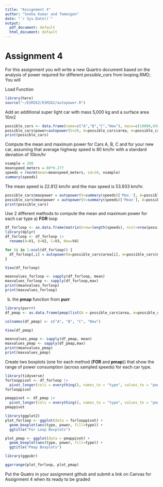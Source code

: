 ```yaml
---
title: "Assignment 4"
author: "Sneha Kumar and Temesgen"
date: "`r Sys.Date()`"
output:
  pdf_document: default
  html_document: default
---
```


# Assignment 4

For this assignment you will write a new Quartro document based on the analysis of power required for different *possible_cars* from looping.RMD; You will

Load Function

```r
library(here)
source("~/ESM262/ESM262/autopower.R")
```

Add an additional super light car with mass 5,000 kg and a surface area 10m2

```r
possible_cars <- data.frame(name=c("A","B","C","New"), mass=c(10000,65000,38000,5000), area=c(22,30,22,10))
possible_cars$power=autopower(V=28, A=possible_cars$area, m=possible_cars$mass)
print(possible_cars)
```

Compute the mean and maximum power for Cars A, B, C and for your new car, assuming that average highway speed is 80 km/hr with a standard deviation of 10km/hr

```r
nsample = 200
meanspeed_meters = 80*0.277
speeds = rnorm(mean=meanspeed_meters, sd=10, nsample)
summary(speeds)
```

The mean speed is 22.812 km/hr and the max speed is 53.933 km/hr.

```r
possible_cars$maxpower = autopower(V=summary(speeds)['Max.'], A=possible_cars$area, m=possible_cars$mass)
possible_cars$meanpower = autopower(V=summary(speeds)['Mean'], A=possible_cars$area, m=possible_cars$mass)
print(possible_cars)
```

Use 2 different methods to compute the mean and maximum power for each car type a) **FOR** loop

```r
df_forloop <- as.data.frame(matrix(nrow=length(speeds), ncol=nrow(possible_cars)))
library(dplyr)
df_forloop <- df_forloop |>
  rename(A=V1, B=V2, C=V3, New=V4)

for (i in 1:ncol(df_forloop)) {
  df_forloop[,i] = autopower(A=possible_cars$area[i], m=possible_cars$mass[i], V=speeds)
}

View(df_forloop)
```

```r
meanvalues_forloop <- sapply(df_forloop, mean)
maxvalues_forloop <- sapply(df_forloop,max)
print(meanvalues_forloop)
print(maxvalues_forloop)
```

b)  the **pmap** function from **purr**

```r
library(purrr)
df_pmap <- as.data.frame(pmap(list(A = possible_cars$area, m=possible_cars$mass), autopower, V=speeds))

colnames(df_pmap) <- c("A", "B", "C", "New")

View(df_pmap)

meanvalues_pmap <- sapply(df_pmap, mean)
maxvalues_pmap <- sapply(df_pmap,max)
print(meanvalues_pmap)
print(maxvalues_pmap)
```

Create two boxplots (one for each method (**FOR** and **pmap**)) that show the range of power consumption (across sampled speeds) for each car type.

```r
library(tidyverse)
forlooppivot <- df_forloop |>
  pivot_longer(cols = everything(), names_to = "type", values_to = "power")
forlooppivot

pmappivot <- df_pmap |>
  pivot_longer(cols = everything(), names_to = "type", values_to = "power")
pmappivot

library(ggplot2)
plot_forloop <- ggplot(data = forlooppivot) +
  geom_boxplot(aes(type, power, fill=type)) + 
  ggtitle("For Loop Boxplots")

plot_pmap <- ggplot(data = pmappivot) +
  geom_boxplot(aes(type, power, fill=type)) + 
  ggtitle("Pmap Boxplots")

library(ggpubr)

ggarrange(plot_forloop, plot_pmap)

```

Put the Quatro in your assignment github and submit a link on Canvas for Assignment 4 when its ready to be graded
